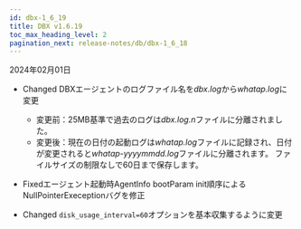 ```yaml
---
id: dbx-1_6_19
title: DBX v1.6.19
toc_max_heading_level: 2
pagination_next: release-notes/db/dbx-1_6_18
---
```


2024年02月01日

- <Status>Changed</Status> DBXエージェントのログファイル名を<em>dbx.log</em>から<em>whatap.log</em>に変更

  - 変更前：25MB基準で過去のログは<em>dbx.log.n</em>ファイルに分離されました。
  - 変更後：現在の日付の起動ログは<em>whatap.log</em>ファイルに記録され、日付が変更されると<em>whatap-yyyymmdd.log</em>ファイルに分離されます。 ファイルサイズの制限なしで60日まで保存します。

- <Status>Fixed</Status>エージェント起動時AgentInfo bootParam init順序によるNullPointerExeceptionバグを修正

- <Status>Changed</Status> <code>disk_usage_interval=60</code>オプションを基本収集するように変更
